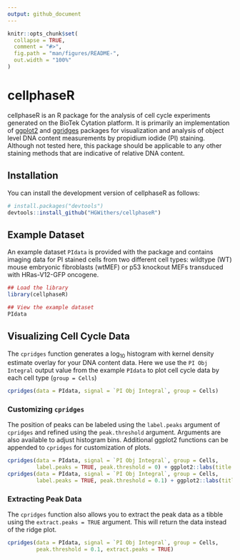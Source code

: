 ```yaml
---
output: github_document
---
```


<!-- README.md is generated from README.Rmd. Please edit that file -->

```r
knitr::opts_chunk$set(
  collapse = TRUE,
  comment = "#>",
  fig.path = "man/figures/README-",
  out.width = "100%"
)
```

# cellphaseR

<!-- badges: start -->
<!-- badges: end -->

cellphaseR is an R package for the analysis of cell cycle experiments generated on the BioTek Cytation platform. It is primarily an implementation of [ggplot2](https://cran.r-project.org/web/packages/ggplot2/index.html) and [ggridges](https://cran.r-project.org/web/packages/ggridges/index.html) packages for visualization and analysis of object level DNA content measurements by propidium iodide (PI) staining. Although not tested here, this package should be applicable to any other staining methods that are indicative of relative DNA content.

## Installation

You can install the development version of cellphaseR as follows:

``` r
# install.packages("devtools")
devtools::install_github("HGWithers/cellphaseR")
```

## Example Dataset

An example dataset `PIdata` is provided with the package and contains imaging data for PI stained cells from two different cell types: wildtype (WT) mouse embryonic fibroblasts (wtMEF) or p53 knockout MEFs transduced with HRas-V12-GFP oncogene.

```r
## Load the library
library(cellphaseR)

## View the example dataset
PIdata
```

## Visualizing Cell Cycle Data
The `cpridges` function generates a log~10~ histogram with kernel density estimate overlay for your DNA content data. Here we use the `PI Obj Integral` output value from the example `PIdata` to plot cell cycle data by each cell type (`group = Cells`) 

```r
cpridges(data = PIdata, signal = `PI Obj Integral`, group = Cells)
```

### Customizing `cpridges`
The position of peaks can be labeled using the `label.peaks` argument of `cpridges` and refined using the `peak.threshold` argument. Arguments are also available to adjust histogram bins. Additional ggplot2 functions can be appended to `cpridges` for customization of plots.

```r
cpridges(data = PIdata, signal = `PI Obj Integral`, group = Cells,
         label.peaks = TRUE, peak.threshold = 0) + ggplot2::labs(title = "Peak threshold = 0.1")
cpridges(data = PIdata, signal = `PI Obj Integral`, group = Cells,
         label.peaks = TRUE, peak.threshold = 0.1) + ggplot2::labs(title = "Peak threshold = 0.8")
```

### Extracting Peak Data
The `cpridges` function also allows you to extract the peak data as a tibble using the `extract.peaks = TRUE` argument. This will return the data instead of the ridge plot.  

```r
cpridges(data = PIdata, signal = `PI Obj Integral`, group = Cells,
         peak.threshold = 0.1, extract.peaks = TRUE)
```
